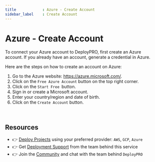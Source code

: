 ```yaml
---
title            : Azure - Create Account
sidebar_label    : Create Account
---
```


# Azure - Create Account

To connect your Azure account to DeployPRO, first create an Azure account. If you already have an account, generate a credential in Azure.

Here are the steps on how to create an account on Azure:

1. Go to the Azure website: https://azure.microsoft.com/.
2. Click on the `Free Azure Account` button on the top right corner.
3. Click on the `Start Free `button.
4. Sign in or create a Microsoft account.
5. Enter your country/region and date of birth.
6. Click on the `Create Account` button.

<br />

## Resources

- 👉 [Deploy Projects](https://deploypro.dev/) using your preferred provider: `AWS`, `GCP`, `Azure`
- 👉 Get [Deployment Support](https://deploypro.dev/support/) from the team behind this service
- 👉 Join the [Community](https://discord.gg/qQhjQZhnur) and chat with the team behind `DeployPRO`
